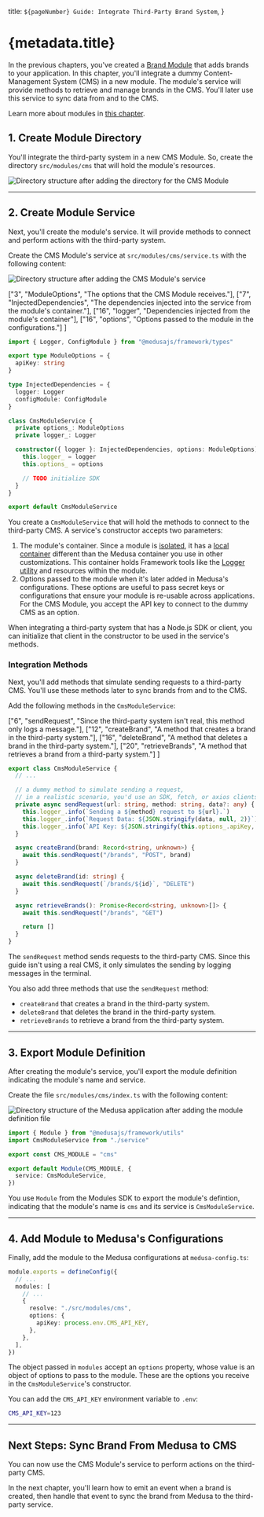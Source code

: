 
  title: `${pageNumber} Guide: Integrate Third-Party Brand System`,
}

# {metadata.title}

In the previous chapters, you've created a [Brand Module](../../custom-features/module/page.mdx) that adds brands to your application. In this chapter, you'll integrate a dummy Content-Management System (CMS) in a new module. The module's service will provide methods to retrieve and manage brands in the CMS. You'll later use this service to sync data from and to the CMS.

<Note>

Learn more about modules in [this chapter](../../../fundamentals/modules/page.mdx).

</Note>

## 1. Create Module Directory

You'll integrate the third-party system in a new CMS Module. So, create the directory `src/modules/cms` that will hold the module's resources.

![Directory structure after adding the directory for the CMS Module](https://res.cloudinary.com/dza7lstvk/image/upload/v1733492447/Medusa%20Book/cms-dir-overview-1_gasguk.jpg)

---

## 2. Create Module Service

Next, you'll create the module's service. It will provide methods to connect and perform actions with the third-party system.

Create the CMS Module's service at `src/modules/cms/service.ts` with the following content:

![Directory structure after adding the CMS Module's service](https://res.cloudinary.com/dza7lstvk/image/upload/v1733492583/Medusa%20Book/cms-dir-overview-2_zwcwh3.jpg)

  ["3", "ModuleOptions", "The options that the CMS Module receives."],
  ["7", "InjectedDependencies", "The dependencies injected into the service from the module's container."],
  ["16", "logger", "Dependencies injected from the module's container"],
  ["16", "options", "Options passed to the module in the configurations."]
]

```ts title="src/modules/cms/service.ts" highlights={serviceHighlights}
import { Logger, ConfigModule } from "@medusajs/framework/types"

export type ModuleOptions = {
  apiKey: string
}

type InjectedDependencies = {
  logger: Logger
  configModule: ConfigModule
}

class CmsModuleService {
  private options_: ModuleOptions
  private logger_: Logger

  constructor({ logger }: InjectedDependencies, options: ModuleOptions) {
    this.logger_ = logger
    this.options_ = options

    // TODO initialize SDK
  }
}

export default CmsModuleService
```

You create a `CmsModuleService` that will hold the methods to connect to the third-party CMS. A service's constructor accepts two parameters:

1. The module's container. Since a module is [isolated](../../../fundamentals/modules/isolation/page.mdx), it has a [local container](../../../fundamentals/modules/container/page.mdx) different than the Medusa container you use in other customizations. This container holds Framework tools like the [Logger utility](../../../debugging-and-testing/logging/page.mdx) and resources within the module.
2. Options passed to the module when it's later added in Medusa's configurations. These options are useful to pass secret keys or configurations that ensure your module is re-usable across applications. For the CMS Module, you accept the API key to connect to the dummy CMS as an option.

When integrating a third-party system that has a Node.js SDK or client, you can initialize that client in the constructor to be used in the service's methods.

### Integration Methods

Next, you'll add methods that simulate sending requests to a third-party CMS. You'll use these methods later to sync brands from and to the CMS.

Add the following methods in the `CmsModuleService`:

  ["6", "sendRequest", "Since the third-party system isn't real, this method only logs a message."],
  ["12", "createBrand", "A method that creates a brand in the third-party system."],
  ["16", "deleteBrand", "A method that deletes a brand in the third-party system."],
  ["20", "retrieveBrands", "A method that retrieves a brand from a third-party system."]
]

```ts title="src/modules/cms/service.ts" highlights={methodsHighlights}
export class CmsModuleService {
  // ...

  // a dummy method to simulate sending a request,
  // in a realistic scenario, you'd use an SDK, fetch, or axios clients
  private async sendRequest(url: string, method: string, data?: any) {
    this.logger_.info(`Sending a ${method} request to ${url}.`)
    this.logger_.info(`Request Data: ${JSON.stringify(data, null, 2)}`)
    this.logger_.info(`API Key: ${JSON.stringify(this.options_.apiKey, null, 2)}`)
  }

  async createBrand(brand: Record<string, unknown>) {
    await this.sendRequest("/brands", "POST", brand)
  }

  async deleteBrand(id: string) {
    await this.sendRequest(`/brands/${id}`, "DELETE")
  }

  async retrieveBrands(): Promise<Record<string, unknown>[]> {
    await this.sendRequest("/brands", "GET")

    return []
  }
}
```

The `sendRequest` method sends requests to the third-party CMS. Since this guide isn't using a real CMS, it only simulates the sending by logging messages in the terminal.

You also add three methods that use the `sendRequest` method:

- `createBrand` that creates a brand in the third-party system.
- `deleteBrand` that deletes the brand in the third-party system.
- `retrieveBrands` to retrieve a brand from the third-party system.

---

## 3. Export Module Definition

After creating the module's service, you'll export the module definition indicating the module's name and service.

Create the file `src/modules/cms/index.ts` with the following content:

![Directory structure of the Medusa application after adding the module definition file](https://res.cloudinary.com/dza7lstvk/image/upload/v1733492991/Medusa%20Book/cms-dir-overview-3_b0byks.jpg)

```ts title="src/modules/cms/index.ts"
import { Module } from "@medusajs/framework/utils"
import CmsModuleService from "./service"

export const CMS_MODULE = "cms"

export default Module(CMS_MODULE, {
  service: CmsModuleService,
})
```

You use `Module` from the Modules SDK to export the module's defintion, indicating that the module's name is `cms` and its service is `CmsModuleService`.

---

## 4. Add Module to Medusa's Configurations

Finally, add the module to the Medusa configurations at `medusa-config.ts`:

```ts title="medusa-config.ts"
module.exports = defineConfig({
  // ...
  modules: [
    // ...
    {
      resolve: "./src/modules/cms",
      options: {
        apiKey: process.env.CMS_API_KEY,
      },
    },
  ], 
})
```

The object passed in `modules` accept an `options` property, whose value is an object of options to pass to the module. These are the options you receive in the `CmsModuleService`'s constructor.

You can add the `CMS_API_KEY` environment variable to `.env`:

```bash
CMS_API_KEY=123
```

---

## Next Steps: Sync Brand From Medusa to CMS

You can now use the CMS Module's service to perform actions on the third-party CMS.

In the next chapter, you'll learn how to emit an event when a brand is created, then handle that event to sync the brand from Medusa to the third-party service.
